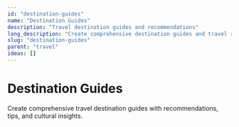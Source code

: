 ```yaml
---
id: "destination-guides"
name: "Destination Guides"
description: "Travel destination guides and recommendations"
long_description: "Create comprehensive destination guides and travel recommendations"
slug: "destination-guides"
parent: "travel"
ideas: []
---
```


# Destination Guides

Create comprehensive travel destination guides with recommendations, tips, and cultural insights.